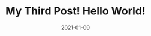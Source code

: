 ---
title: My Third Post! Hello World!
slug: my-third-post
date: 2021-01-09
featureImage: travel.jpg
excerpt: Mogul talk. Always remember in the jungle there’s a lot of they in there, after you overcome they, you will make it to paradise. 
---